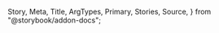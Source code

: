   Story,
  Meta,
  Title,
  ArgTypes,
  Primary,
  Stories,
  Source,
} from "@storybook/addon-docs";

<Meta of={CheckboxStories} />

<Title />

<a
  href="https://www.figma.com/file/YF8AvIq0MclfhGDvKgzypp/ioBricks-Design-System?type=design&node-id=1874%3A15429&mode=design&t=KlerdyEMWSQWLAVX-1"
  target="\_blank"
>
  View figma design
</a>

<Primary />

## How to set up

### Config theme

Add the following configurations to the `theme.tsx` and `Checkbox.ts` files, respectively.

```tsx dark
const theme = {
  components: {
    Checkbox: ConfigCheckbox,
  },
};
```

```tsx dark
const ConfigCheckbox: CheckboxThemeConfiguration = {
  parts: checkboxPartsList,
  baseStyle: {},
};
```

### Component parts

You have these parts available: `"icon" | "label" | "container" | "control" | "iconCustom"` (`checkboxPartsList`)

## Props

<ArgTypes of={CheckboxStories} />

## Stories

<Stories title="" />
